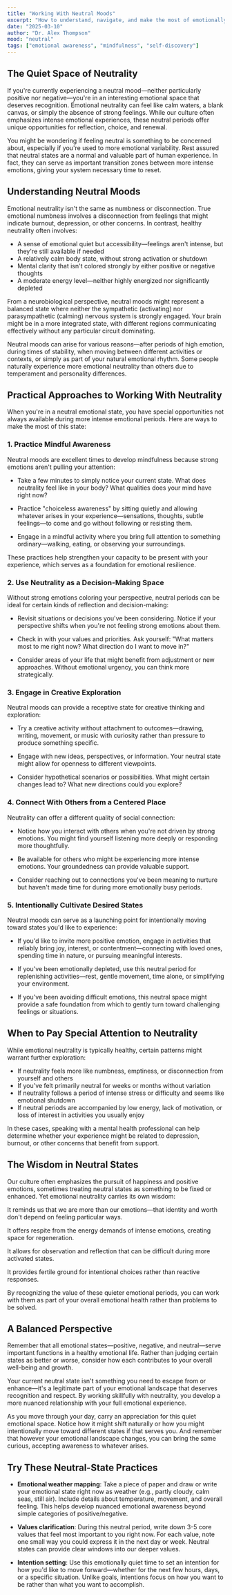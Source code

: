 ```yaml
---
title: "Working With Neutral Moods"
excerpt: "How to understand, navigate, and make the most of emotionally neutral states for mental wellbeing and personal growth."
date: "2025-03-10"
author: "Dr. Alex Thompson"
mood: "neutral"
tags: ["emotional awareness", "mindfulness", "self-discovery"]
---
```


## The Quiet Space of Neutrality

If you're currently experiencing a neutral mood—neither particularly positive nor negative—you're in an interesting emotional space that deserves recognition. Emotional neutrality can feel like calm waters, a blank canvas, or simply the absence of strong feelings. While our culture often emphasizes intense emotional experiences, these neutral periods offer unique opportunities for reflection, choice, and renewal.

You might be wondering if feeling neutral is something to be concerned about, especially if you're used to more emotional variability. Rest assured that neutral states are a normal and valuable part of human experience. In fact, they can serve as important transition zones between more intense emotions, giving your system necessary time to reset.

## Understanding Neutral Moods

Emotional neutrality isn't the same as numbness or disconnection. True emotional numbness involves a disconnection from feelings that might indicate burnout, depression, or other concerns. In contrast, healthy neutrality often involves:

- A sense of emotional quiet but accessibility—feelings aren't intense, but they're still available if needed
- A relatively calm body state, without strong activation or shutdown
- Mental clarity that isn't colored strongly by either positive or negative thoughts
- A moderate energy level—neither highly energized nor significantly depleted

From a neurobiological perspective, neutral moods might represent a balanced state where neither the sympathetic (activating) nor parasympathetic (calming) nervous system is strongly engaged. Your brain might be in a more integrated state, with different regions communicating effectively without any particular circuit dominating.

Neutral moods can arise for various reasons—after periods of high emotion, during times of stability, when moving between different activities or contexts, or simply as part of your natural emotional rhythm. Some people naturally experience more emotional neutrality than others due to temperament and personality differences.

## Practical Approaches to Working With Neutrality

When you're in a neutral emotional state, you have special opportunities not always available during more intense emotional periods. Here are ways to make the most of this state:

### 1. Practice Mindful Awareness

Neutral moods are excellent times to develop mindfulness because strong emotions aren't pulling your attention:

- Take a few minutes to simply notice your current state. What does neutrality feel like in your body? What qualities does your mind have right now?

- Practice "choiceless awareness" by sitting quietly and allowing whatever arises in your experience—sensations, thoughts, subtle feelings—to come and go without following or resisting them.

- Engage in a mindful activity where you bring full attention to something ordinary—walking, eating, or observing your surroundings.

These practices help strengthen your capacity to be present with your experience, which serves as a foundation for emotional resilience.

### 2. Use Neutrality as a Decision-Making Space

Without strong emotions coloring your perspective, neutral periods can be ideal for certain kinds of reflection and decision-making:

- Revisit situations or decisions you've been considering. Notice if your perspective shifts when you're not feeling strong emotions about them.

- Check in with your values and priorities. Ask yourself: "What matters most to me right now? What direction do I want to move in?"

- Consider areas of your life that might benefit from adjustment or new approaches. Without emotional urgency, you can think more strategically.

### 3. Engage in Creative Exploration

Neutral moods can provide a receptive state for creative thinking and exploration:

- Try a creative activity without attachment to outcomes—drawing, writing, movement, or music with curiosity rather than pressure to produce something specific.

- Engage with new ideas, perspectives, or information. Your neutral state might allow for openness to different viewpoints.

- Consider hypothetical scenarios or possibilities. What might certain changes lead to? What new directions could you explore?

### 4. Connect With Others from a Centered Place

Neutrality can offer a different quality of social connection:

- Notice how you interact with others when you're not driven by strong emotions. You might find yourself listening more deeply or responding more thoughtfully.

- Be available for others who might be experiencing more intense emotions. Your groundedness can provide valuable support.

- Consider reaching out to connections you've been meaning to nurture but haven't made time for during more emotionally busy periods.

### 5. Intentionally Cultivate Desired States

Neutral moods can serve as a launching point for intentionally moving toward states you'd like to experience:

- If you'd like to invite more positive emotion, engage in activities that reliably bring joy, interest, or contentment—connecting with loved ones, spending time in nature, or pursuing meaningful interests.

- If you've been emotionally depleted, use this neutral period for replenishing activities—rest, gentle movement, time alone, or simplifying your environment.

- If you've been avoiding difficult emotions, this neutral space might provide a safe foundation from which to gently turn toward challenging feelings or situations.

## When to Pay Special Attention to Neutrality

While emotional neutrality is typically healthy, certain patterns might warrant further exploration:

- If neutrality feels more like numbness, emptiness, or disconnection from yourself and others
- If you've felt primarily neutral for weeks or months without variation
- If neutrality follows a period of intense stress or difficulty and seems like emotional shutdown
- If neutral periods are accompanied by low energy, lack of motivation, or loss of interest in activities you usually enjoy

In these cases, speaking with a mental health professional can help determine whether your experience might be related to depression, burnout, or other concerns that benefit from support.

## The Wisdom in Neutral States

Our culture often emphasizes the pursuit of happiness and positive emotions, sometimes treating neutral states as something to be fixed or enhanced. Yet emotional neutrality carries its own wisdom:

It reminds us that we are more than our emotions—that identity and worth don't depend on feeling particular ways.

It offers respite from the energy demands of intense emotions, creating space for regeneration.

It allows for observation and reflection that can be difficult during more activated states.

It provides fertile ground for intentional choices rather than reactive responses.

By recognizing the value of these quieter emotional periods, you can work with them as part of your overall emotional health rather than problems to be solved.

## A Balanced Perspective

Remember that all emotional states—positive, negative, and neutral—serve important functions in a healthy emotional life. Rather than judging certain states as better or worse, consider how each contributes to your overall well-being and growth.

Your current neutral state isn't something you need to escape from or enhance—it's a legitimate part of your emotional landscape that deserves recognition and respect. By working skillfully with neutrality, you develop a more nuanced relationship with your full emotional experience.

As you move through your day, carry an appreciation for this quiet emotional space. Notice how it might shift naturally or how you might intentionally move toward different states if that serves you. And remember that however your emotional landscape changes, you can bring the same curious, accepting awareness to whatever arises.

## Try These Neutral-State Practices

- **Emotional weather mapping**: Take a piece of paper and draw or write your emotional state right now as weather (e.g., partly cloudy, calm seas, still air). Include details about temperature, movement, and overall feeling. This helps develop nuanced emotional awareness beyond simple categories of positive/negative.

- **Values clarification**: During this neutral period, write down 3-5 core values that feel most important to you right now. For each value, note one small way you could express it in the next day or week. Neutral states can provide clear windows into our deeper values.

- **Intention setting**: Use this emotionally quiet time to set an intention for how you'd like to move forward—whether for the next few hours, days, or a specific situation. Unlike goals, intentions focus on how you want to be rather than what you want to accomplish.
